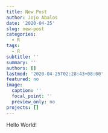```yaml
---
title: New Post
author: Jojo Abalos
date: '2020-04-25'
slug: new-post
categories:
  - R
tags:
  - R
subtitle: ''
summary: ''
authors: []
lastmod: '2020-04-25T02:28:43+08:00'
featured: no
image:
  caption: ''
  focal_point: ''
  preview_only: no
projects: []
---
```



Hello World!